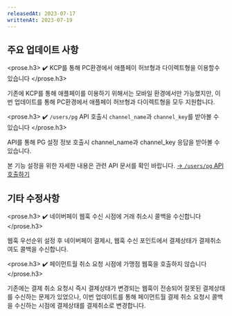 ```yaml
---
releasedAt: 2023-07-17
writtenAt: 2023-07-19
---
```



## 주요 업데이트 사항

<prose.h3>
  <PaymentV1 />
  ✔️ KCP를 통해 PC환경에서 애플페이 허브형과 다이렉트형을 이용할수 있습니다
</prose.h3>

기존에 KCP를 통해 애플페이를 이용하기 위해서는 모바일 환경에서만 가능했지만,
이번 업데이트를 통해 PC환경에서 애플페이 허브형과 다이렉트형을 모두 지원합니다.

<prose.h3>
  <PaymentV1 />
  ✔️ `/users/pg` API 호출시 `channel_name`과 `channel_key`를 받아볼 수 있습니다
</prose.h3>

API를 통해 PG 설정 정보 호출시 channel_name과 channel_key 응답을 받아볼 수 있습니다.

본 기능 설정을 위한 자세한 내용은 관련 API 문서를 확인 바랍니다. [→ `/users/pg` API 호출하기](https://api.iamport.kr/)

## 기타 수정사항

<prose.h3>
  <PaymentV1 />
  ✔️ 네이버페이 웹훅 수신 시점에 거래 취소시 콜백을 수신합니다
</prose.h3>

웹훅 우선순위 설정 후 네이버페이 결제시, 웹훅 수신 포인트에서 결제상태가 결제취소여도 콜백을 수신합니다.

<prose.h3>
  <PaymentV1 />
  ✔️ 페이먼트월 취소 요청 시점에 가맹점 웹훅을 호출하지 않습니다
</prose.h3>

기존에는 결제 취소 요청시 즉시 결제상태가 변경되는 웹훅이 전송되어 잘못된 결제상태를 수신하는 문제가 있었으나,
이번 업데이트를 통해 페이먼트월 결제 취소 요청시 콜백을 수신하는 시점에 결제상태를 결제취소로 변경합니다.
